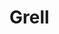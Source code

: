 
# Grell
<ProjectDetails
  region="Riverlands"
  house="House Grell"
  type="Castle"
  status="Abandoned"
  warp="/warp grell"
  projectLead="mamorb"
  dateStarted="2017-07-21T07:00:00+00:00"
  dateCompleted="undefined"
/>
